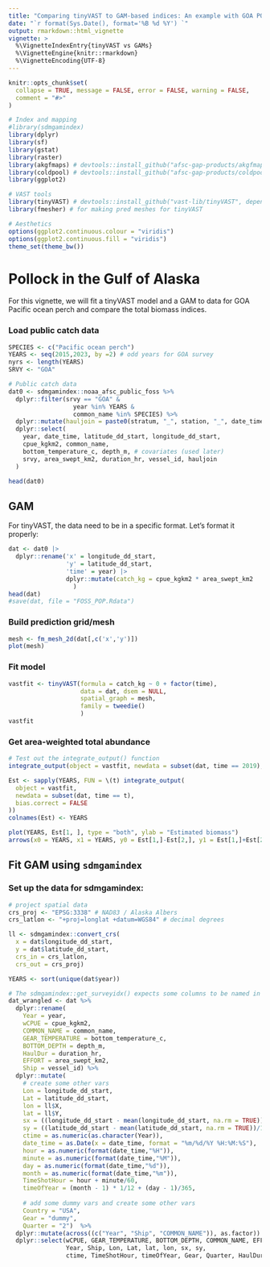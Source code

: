 ```yaml
---
title: "Comparing tinyVAST to GAM-based indices: An example with GOA POP"
date: "`r format(Sys.Date(), format='%B %d %Y') `"
output: rmarkdown::html_vignette
vignette: >
  %\VignetteIndexEntry{tinyVAST vs GAMs}
  %\VignetteEngine{knitr::rmarkdown}
  %\VignetteEncoding{UTF-8}
---
```


```r
knitr::opts_chunk$set(
  collapse = TRUE, message = FALSE, error = FALSE, warning = FALSE,
  comment = "#>"
)

# Index and mapping
#library(sdmgamindex)
library(dplyr)
library(sf)
library(gstat)
library(raster)
library(akgfmaps) # devtools::install_github("afsc-gap-products/akgfmaps", build_vignettes = TRUE)
library(coldpool) # devtools::install_github("afsc-gap-products/coldpool")
library(ggplot2)

# VAST tools
library(tinyVAST) # devtools::install_github("vast-lib/tinyVAST", dependencies = TRUE)
library(fmesher) # for making pred meshes for tinyVAST

# Aesthetics
options(ggplot2.continuous.colour = "viridis")
options(ggplot2.continuous.fill = "viridis")
theme_set(theme_bw())
```

# Pollock in the Gulf of Alaska

For this vignette, we will fit a tinyVAST model and a GAM to data for GOA Pacific ocean perch and compare the total biomass indices. 

### Load public catch data
```r
SPECIES <- c("Pacific ocean perch")
YEARS <- seq(2015,2023, by =2) # odd years for GOA survey
nyrs <- length(YEARS)
SRVY <- "GOA"

# Public catch data
dat0 <- sdmgamindex::noaa_afsc_public_foss %>% 
  dplyr::filter(srvy == "GOA" &
                  year %in% YEARS &
                  common_name %in% SPECIES) %>%
  dplyr::mutate(hauljoin = paste0(stratum, "_", station, "_", date_time)) %>%
  dplyr::select(
    year, date_time, latitude_dd_start, longitude_dd_start,
    cpue_kgkm2, common_name, 
    bottom_temperature_c, depth_m, # covariates (used later)
    srvy, area_swept_km2, duration_hr, vessel_id, hauljoin
  )

head(dat0)
```



## GAM

For tinyVAST, the data need to be in a specific format. Let's format it properly:

```r
dat <- dat0 |>
  dplyr::rename('x' = longitude_dd_start,
                'y' = latitude_dd_start,
                'time' = year) |>
                dplyr::mutate(catch_kg = cpue_kgkm2 * area_swept_km2
                  )
head(dat)
#save(dat, file = "FOSS_POP.Rdata")

```

### Build prediction grid/mesh

```r
mesh <- fm_mesh_2d(dat[,c('x','y')])
plot(mesh)
```

### Fit model
```r
vastfit <- tinyVAST(formula = catch_kg ~ 0 + factor(time),
                    data = dat, dsem = NULL,
                    spatial_graph = mesh,
                    family = tweedie()
                    )
vastfit
```

### Get area-weighted total abundance
```r
# Test out the integrate_output() function
integrate_output(object = vastfit, newdata = subset(dat, time == 2019), bias.correct = FALSE) # bias.correct=FALSE means no random effects

Est <- sapply(YEARS, FUN = \(t) integrate_output(
  object = vastfit,
  newdata = subset(dat, time == t),
  bias.correct = FALSE
))
colnames(Est) <- YEARS

plot(YEARS, Est[1, ], type = "both", ylab = "Estimated biomass")
arrows(x0 = YEARS, x1 = YEARS, y0 = Est[1,]-Est[2,], y1 = Est[1,]+Est[2,],angle=90,code = 3, length=0.05)
```

## Fit GAM using `sdmgamindex`

### Set up the data for sdmgamindex:
```r
# project spatial data
crs_proj <- "EPSG:3338" # NAD83 / Alaska Albers
crs_latlon <- "+proj=longlat +datum=WGS84" # decimal degrees

ll <- sdmgamindex::convert_crs( 
  x = dat$longitude_dd_start,
  y = dat$latitude_dd_start, 
  crs_in = crs_latlon, 
  crs_out = crs_proj) 

YEARS <- sort(unique(dat$year))

# The sdmgamindex::get_surveyidx() expects some columns to be named in a specific way
dat_wrangled <- dat %>% 
  dplyr::rename(
    Year = year,
    wCPUE = cpue_kgkm2, 
    COMMON_NAME = common_name,
    GEAR_TEMPERATURE = bottom_temperature_c, 
    BOTTOM_DEPTH = depth_m,
    HaulDur = duration_hr,
    EFFORT = area_swept_km2,
    Ship = vessel_id) %>%
  dplyr::mutate( 
    # create some other vars
    Lon = longitude_dd_start, 
    Lat = latitude_dd_start, 
    lon = ll$X,
    lat = ll$Y,
    sx = ((longitude_dd_start - mean(longitude_dd_start, na.rm = TRUE))/1000),
    sy = ((latitude_dd_start - mean(latitude_dd_start, na.rm = TRUE))/1000), 
    ctime = as.numeric(as.character(Year)),
    date_time = as.Date(x = date_time, format = "%m/%d/%Y %H:%M:%S"), 
    hour = as.numeric(format(date_time,"%H")),
    minute = as.numeric(format(date_time,"%M")),
    day = as.numeric(format(date_time,"%d")),
    month = as.numeric(format(date_time,"%m")),
    TimeShotHour = hour + minute/60,
    timeOfYear = (month - 1) * 1/12 + (day - 1)/365,   
    
    # add some dummy vars and create some other vars
    Country = "USA",
    Gear = "dummy",
    Quarter = "2")  %>%
  dplyr::mutate(across((c("Year", "Ship", "COMMON_NAME")), as.factor)) %>% 
  dplyr::select(wCPUE, GEAR_TEMPERATURE, BOTTOM_DEPTH, COMMON_NAME, EFFORT, 
                Year, Ship, Lon, Lat, lat, lon, sx, sy, 
                ctime, TimeShotHour, timeOfYear, Gear, Quarter, HaulDur, hauljoin)
```
